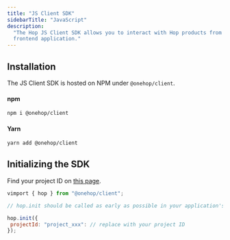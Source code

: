 ```yaml
---
title: "JS Client SDK"
sidebarTitle: "JavaScript"
description:
  "The Hop JS Client SDK allows you to interact with Hop products from your
  frontend application."
---
```


## Installation

The JS Client SDK is hosted on NPM under `@onehop/client`.

#### npm

```bash
npm i @onehop/client
```

#### Yarn

```bash
yarn add @onehop/client
```

## Initializing the SDK

Find your project ID on [this page](https://console.hop.io/auth).

```jsx JSX
vimport { hop } from "@onehop/client";

// hop.init should be called as early as possible in your application's lifecycle

hop.init({
 projectId: "project_xxx": // replace with your project ID
});
```
